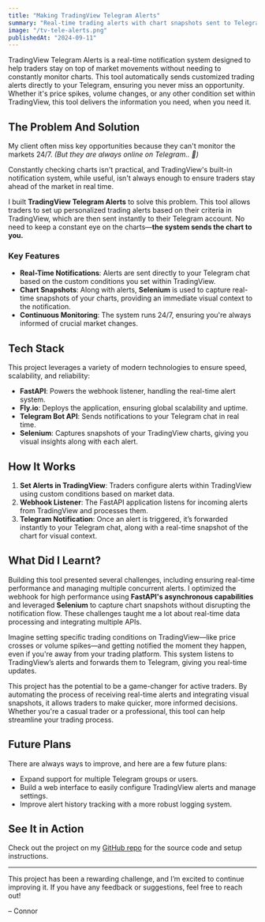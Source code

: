 ```yaml
---
title: "Making TradingView Telegram Alerts"
summary: "Real-time trading alerts with chart snapshots sent to Telegram, designed for real traders."
image: "/tv-tele-alerts.png"
publishedAt: "2024-09-11"
---
```


TradingView Telegram Alerts is a real-time notification system designed to help traders stay on top of market movements without needing to constantly monitor charts. This tool automatically sends customized trading alerts directly to your Telegram, ensuring you never miss an opportunity. Whether it's price spikes, volume changes, or any other condition set within TradingView, this tool delivers the information you need, when you need it.

## The Problem And Solution

My client often miss key opportunities because they can't monitor the markets 24/7. _(But they are always online on Telegram.. 🤔)_

Constantly checking charts isn't practical, and TradingView's built-in notification system, while useful, isn't always enough to ensure traders stay ahead of the market in real time.

I built **TradingView Telegram Alerts** to solve this problem. This tool allows traders to set up personalized trading alerts based on their criteria in TradingView, which are then sent instantly to their Telegram account. No need to keep a constant eye on the charts—**the system sends the chart to you.**

### Key Features

- **Real-Time Notifications**: Alerts are sent directly to your Telegram chat based on the custom conditions you set within TradingView.
- **Chart Snapshots**: Along with alerts, **Selenium** is used to capture real-time snapshots of your charts, providing an immediate visual context to the notification.
- **Continuous Monitoring**: The system runs 24/7, ensuring you're always informed of crucial market changes.

## Tech Stack

This project leverages a variety of modern technologies to ensure speed, scalability, and reliability:

- **FastAPI**: Powers the webhook listener, handling the real-time alert system.
- **Fly.io**: Deploys the application, ensuring global scalability and uptime.
- **Telegram Bot API**: Sends notifications to your Telegram chat in real time.
- **Selenium**: Captures snapshots of your TradingView charts, giving you visual insights along with each alert.

## How It Works

1. **Set Alerts in TradingView**: Traders configure alerts within TradingView using custom conditions based on market data.
2. **Webhook Listener**: The FastAPI application listens for incoming alerts from TradingView and processes them.
3. **Telegram Notification**: Once an alert is triggered, it’s forwarded instantly to your Telegram chat, along with a real-time snapshot of the chart for visual context.

## What Did I Learnt?

Building this tool presented several challenges, including ensuring real-time performance and managing multiple concurrent alerts. I optimized the webhook for high performance using **FastAPI's asynchronous capabilities** and leveraged **Selenium** to capture chart snapshots without disrupting the notification flow. These challenges taught me a lot about real-time data processing and integrating multiple APIs.

Imagine setting specific trading conditions on TradingView—like price crosses or volume spikes—and getting notified the moment they happen, even if you're away from your trading platform. This system listens to TradingView’s alerts and forwards them to Telegram, giving you real-time updates.

This project has the potential to be a game-changer for active traders. By automating the process of receiving real-time alerts and integrating visual snapshots, it allows traders to make quicker, more informed decisions. Whether you're a casual trader or a professional, this tool can help streamline your trading process.

## Future Plans

There are always ways to improve, and here are a few future plans:

- Expand support for multiple Telegram groups or users.
- Build a web interface to easily configure TradingView alerts and manage settings.
- Improve alert history tracking with a more robust logging system.

## See It in Action

Check out the project on my [GitHub repo](https://github.com/hyattc1/computer-vision-raycaster) for the source code and setup instructions.

---

This project has been a rewarding challenge, and I’m excited to continue improving it. If you have any feedback or suggestions, feel free to reach out!

– Connor
